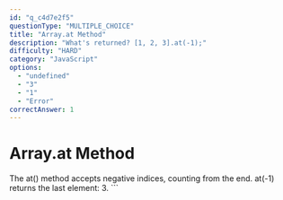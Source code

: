 ```yaml
---
id: "q_c4d7e2f5"
questionType: "MULTIPLE_CHOICE"
title: "Array.at Method"
description: "What's returned? [1, 2, 3].at(-1);"
difficulty: "HARD"
category: "JavaScript"
options:
  - "undefined"
  - "3"
  - "1"
  - "Error"
correctAnswer: 1
---
```


# Array.at Method

The at() method accepts negative indices, counting from the end. at(-1) returns the last element: 3.
\`\`\`
